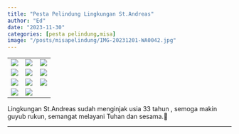 ```yaml
---
title: "Pesta Pelindung Lingkungan St.Andreas"
author: "Ed"
date: "2023-11-30"
categories: [pesta pelindung,misa]
image: "/posts/misapelindung/IMG-20231201-WA0042.jpg"
---
```


|                                                   |                                                   |                                                   |
|------------------------|------------------------|------------------------|
| ![](/posts/misapelindung/IMG-20231201-WA0041.jpg) | ![](/posts/misapelindung/IMG-20231201-WA0044.jpg) | ![](/posts/misapelindung/IMG-20231201-WA0043.jpg) |
| ![](/posts/misapelindung/IMG-20231201-WA0045.jpg) | ![](/posts/misapelindung/IMG-20231201-WA0048.jpg) | ![](/posts/misapelindung/IMG-20231201-WA0046.jpg) |
| ![](/posts/misapelindung/IMG-20231201-WA0047.jpg) | ![](/posts/misapelindung/IMG-20231201-WA0042.jpg) | ![](/posts/misapelindung/IMG-20231201-WA0049.jpg) |
| ![](/posts/misapelindung/IMG-20231201-WA0050.jpg) | ![](/posts/misapelindung/IMG-20231201-WA0051.jpg) |                                                   |

Lingkungan St.Andreas sudah menginjak usia 33 tahun , semoga makin guyub rukun, semangat melayani Tuhan dan sesama.🙏

------------------------------------------------------------------------
